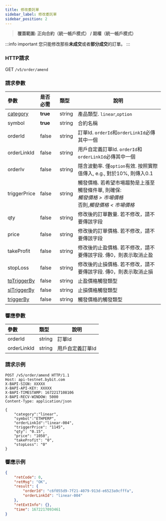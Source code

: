 ```yaml
---
title: 修改委託單
sidebar_label: 修改委託單
sidebar_position: 2
---
```

> **覆蓋範圍: 正向合約（統一帳戶模式） / 期權（統一帳戶模式）**

:::info important
您只能修改那些**未成交**或者**部分成交**的訂單。
:::

### HTTP請求
GET `/v5/order/amend`

### 請求參數
| 參數 | 是否必需 | 類型 | 說明|
|:----- |:-------|:-----|------ |
|[category](../enum#category) |**true** |string |產品類型. `linear`,`option` |
|symbol |**true** |string |合約名稱|
|orderId |false |string |訂單Id. `orderId`和`orderLinkId`必傳其中一個|
|orderLinkId |false |string |用戶自定義訂單Id. `orderId`和`orderLinkId`必傳其中一個 |
|orderIv |false |string |隱含波動率. 僅`option`有效. 按照實際值傳入, e.g., 對於10%, 則傳入0.1 |
|triggerPrice |false |string |觸發價格. 若希望市場趨勢是上漲至觸發條件單, 則確保:<br/> _觸發價格 > 市場價格_<br/>否則,_觸發價格 < 市場價格_|
|qty |false |string |修改後的訂單數量. 若不修改，請不要傳該字段|
|price |false |string |修改後的訂單價格. 若不修改，請不要傳該字段|
|takeProfit |false |string |修改後的止盈價格. 若不修改，請不要傳該字段. 傳0，則表示取消止盈 |
|stopLoss |false |string |修改後的止損價格. 若不修改，請不要傳該字段. 傳0，則表示取消止損 |
|[tpTriggerBy](../enum#triggertype) |false |string |止盈價格觸發類型|
|[slTriggerBy](../enum#triggertype) |false |string |止損價格觸發類型|
|[triggerBy](../enum#triggertype) |false |string |觸發價格的觸發類型|

### 響應參數
| 參數 | 類型 | 說明|
|:----- |:-----|----- |
|orderId |string |訂單Id |
|orderLinkId |string |用戶自定義訂單Id |

### 請求示例

```http
POST /v5/order/amend HTTP/1.1
Host: api-testnet.bybit.com
X-BAPI-SIGN: XXXXX
X-BAPI-API-KEY: XXXXX
X-BAPI-TIMESTAMP: 1672217108106
X-BAPI-RECV-WINDOW: 5000
Content-Type: application/json

{
    "category":"linear",
    "symbol":"ETHPERP",
    "orderLinkId":"linear-004",
    "triggerPrice": "1145",
    "qty": "0.15",
    "price": "1050",
    "takeProfit": "0",
    "stopLoss": "0"
}
```

### 響應示例

```json
{
    "retCode": 0,
    "retMsg": "OK",
    "result": {
        "orderId": "c6f055d9-7f21-4079-913d-e6523a9cfffa",
        "orderLinkId": "linear-004"
    },
    "retExtInfo": {},
    "time": 1672217093461
}
```